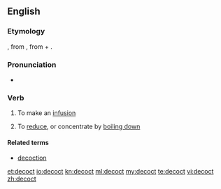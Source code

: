 ==English==
===Etymology===
{{etyl|fro}}, from {{etyl|la}} {{term|decoquo|decoquō|I [[boil down]]|lang=la}}, from {{term|de-|lang=la}} + {{term|coquo|coquō||I cook|lang=la}}.

===Pronunciation===
* {{a|UK}} {{IPA|/dɪˈkɒkt/}}

===Verb===
{{en-verb}}

# {{context|cooking}} To make an [[infusion]]
# {{context|cooking}} To [[reduce]], or concentrate by [[boil down|boiling down]]

====Related terms====
* [[decoction]]

[[et:decoct]]
[[io:decoct]]
[[kn:decoct]]
[[ml:decoct]]
[[my:decoct]]
[[te:decoct]]
[[vi:decoct]]
[[zh:decoct]]